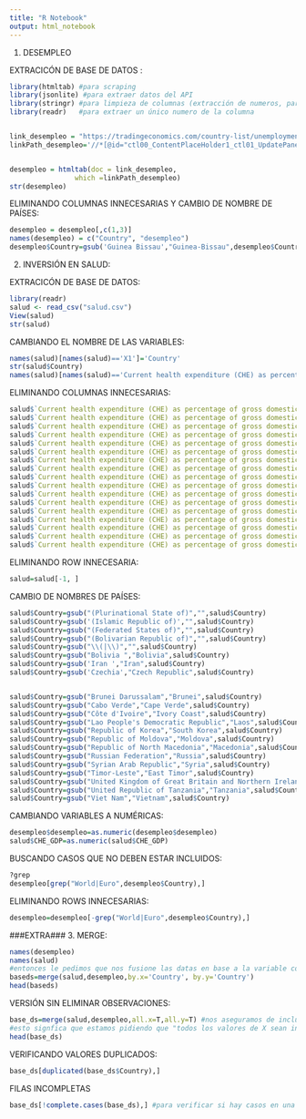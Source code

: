 ---
title: "R Notebook"
output: html_notebook
---


1. DESEMPLEO

EXTRACICÓN DE BASE DE DATOS :
```{r}
library(htmltab) #para scraping
library(jsonlite) #para extraer datos del API
library(stringr) #para limpieza de columnas (extracción de numeros, particiones)
library(readr)   #para extraer un único numero de la columna


link_desempleo = "https://tradingeconomics.com/country-list/unemployment-rate"
linkPath_desempleo='//*[@id="ctl00_ContentPlaceHolder1_ctl01_UpdatePanel1"]/div/div[2]/table'


desempleo = htmltab(doc = link_desempleo, 
                which =linkPath_desempleo)
str(desempleo)
```
ELIMINANDO COLUMNAS INNECESARIAS Y CAMBIO DE NOMBRE DE PAÍSES:
```{r}
desempleo = desempleo[,c(1,3)]
names(desempleo) = c("Country", "desempleo")
desempleo$Country=gsub('Guinea Bissau',"Guinea-Bissau",desempleo$Country)
```



2. INVERSIÓN EN SALUD:

EXTRACICÓN DE BASE DE DATOS:
```{r}
library(readr)
salud <- read_csv("salud.csv")
View(salud)
str(salud)
```
CAMBIANDO EL NOMBRE DE LAS VARIABLES:
```{r}
names(salud)[names(salud)=='X1']='Country'
str(salud$Country)
names(salud)[names(salud)=='Current health expenditure (CHE) as percentage of gross domestic product (GDP) (%)']='CHE_GDP'
```
ELIMINANDO COLUMNAS INNECESARIAS:
```{r}
salud$`Current health expenditure (CHE) as percentage of gross domestic product (GDP) (%)_1`  =NULL
salud$`Current health expenditure (CHE) as percentage of gross domestic product (GDP) (%)_2`  =NULL
salud$`Current health expenditure (CHE) as percentage of gross domestic product (GDP) (%)_3`  =NULL
salud$`Current health expenditure (CHE) as percentage of gross domestic product (GDP) (%)_4`  =NULL
salud$`Current health expenditure (CHE) as percentage of gross domestic product (GDP) (%)_5`  =NULL
salud$`Current health expenditure (CHE) as percentage of gross domestic product (GDP) (%)_6`  =NULL
salud$`Current health expenditure (CHE) as percentage of gross domestic product (GDP) (%)_10`  =NULL
salud$`Current health expenditure (CHE) as percentage of gross domestic product (GDP) (%)_7`  =NULL
salud$`Current health expenditure (CHE) as percentage of gross domestic product (GDP) (%)_8`  =NULL
salud$`Current health expenditure (CHE) as percentage of gross domestic product (GDP) (%)_9`  =NULL
salud$`Current health expenditure (CHE) as percentage of gross domestic product (GDP) (%)_11`  =NULL
salud$`Current health expenditure (CHE) as percentage of gross domestic product (GDP) (%)_12`  =NULL
salud$`Current health expenditure (CHE) as percentage of gross domestic product (GDP) (%)_13`  =NULL
salud$`Current health expenditure (CHE) as percentage of gross domestic product (GDP) (%)_14`  =NULL
salud$`Current health expenditure (CHE) as percentage of gross domestic product (GDP) (%)_15`  =NULL
salud$`Current health expenditure (CHE) as percentage of gross domestic product (GDP) (%)_16`  =NULL
salud$`Current health expenditure (CHE) as percentage of gross domestic product (GDP) (%)_17`  =NULL
```
ELIMINANDO ROW INNECESARIA:
```{r}
salud=salud[-1, ]
```
CAMBIO DE NOMBRES DE PAÍSES:
```{r}
salud$Country=gsub("(Plurinational State of)","",salud$Country)
salud$Country=gsub('(Islamic Republic of)',"",salud$Country)
salud$Country=gsub("(Federated States of)","",salud$Country)
salud$Country=gsub("(Bolivarian Republic of)","",salud$Country)
salud$Country=gsub("\\(|\\)","",salud$Country)
salud$Country=gsub("Bolivia ","Bolivia",salud$Country)
salud$Country=gsub('Iran ',"Iran",salud$Country)
salud$Country=gsub('Czechia',"Czech Republic",salud$Country)


salud$Country=gsub("Brunei Darussalam","Brunei",salud$Country)
salud$Country=gsub("Cabo Verde","Cape Verde",salud$Country)
salud$Country=gsub("Côte d'Ivoire","Ivory Coast",salud$Country)
salud$Country=gsub("Lao People's Democratic Republic","Laos",salud$Country)
salud$Country=gsub("Republic of Korea","South Korea",salud$Country)
salud$Country=gsub("Republic of Moldova","Moldova",salud$Country)
salud$Country=gsub("Republic of North Macedonia","Macedonia",salud$Country)
salud$Country=gsub("Russian Federation","Russia",salud$Country)
salud$Country=gsub("Syrian Arab Republic","Syria",salud$Country)
salud$Country=gsub("Timor-Leste","East Timor",salud$Country)
salud$Country=gsub("United Kingdom of Great Britain and Northern Ireland","United Kingdom",salud$Country)
salud$Country=gsub("United Republic of Tanzania","Tanzania",salud$Country)
salud$Country=gsub("Viet Nam","Vietnam",salud$Country)
```

CAMBIANDO VARIABLES A NUMÉRICAS:
```{r}
desempleo$desempleo=as.numeric(desempleo$desempleo)
salud$CHE_GDP=as.numeric(salud$CHE_GDP)
```

BUSCANDO CASOS QUE NO DEBEN ESTAR INCLUIDOS:
```{r}
?grep
desempleo[grep("World|Euro",desempleo$Country),]
```

ELIMINANDO ROWS INNECESARIAS:
```{r}
desempleo=desempleo[-grep("World|Euro",desempleo$Country),]
```



###EXTRA###
3. MERGE:

```{r}
names(desempleo)
names(salud)
#entonces le pedimos que nos fusione las datas en base a la variable común: país
baseds=merge(salud,desempleo,by.x='Country', by.y='Country') 
head(baseds)
```
VERSIÓN SIN ELIMINAR OBSERVACIONES:
```{r}
base_ds=merge(salud,desempleo,all.x=T,all.y=T) #nos aseguramos de incluir todos nuestros casos
#esto signfica que estamos pidiendo que "todos los valores de X sean incluidos" y también "todos los valores de y". Presupone que la primera columna será la columna guía
head(base_ds)
```
VERIFICANDO VALORES DUPLICADOS:
```{r}
base_ds[duplicated(base_ds$Country),]
```
FILAS INCOMPLETAS
```{r}
base_ds[!complete.cases(base_ds),] #para verificar si hay casos en una base de datos que no hay en la otra
```
